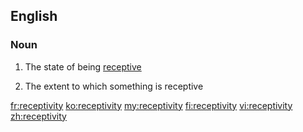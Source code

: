 ==English==
===Noun===
{{en-noun|receptivities|-}}

#{{uncountable}} The state of being [[receptive]]
#{{countable}} The extent to which something is receptive

[[fr:receptivity]]
[[ko:receptivity]]
[[my:receptivity]]
[[fi:receptivity]]
[[vi:receptivity]]
[[zh:receptivity]]